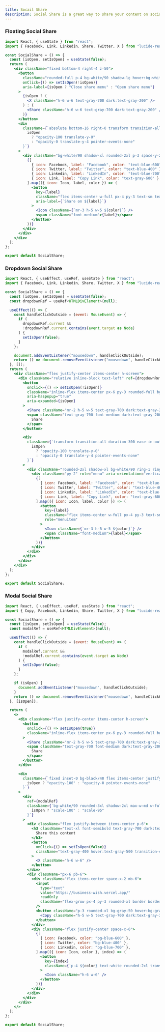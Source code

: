 ```yaml
---
title: Socail Share
description: Social Share is a great way to share your content on social media platforms.
---
```


### Floating Social Share
<Preview>
<FABSocialShare />
</Preview>

```jsx showLineNumbers
import React, { useState } from "react";
import { Facebook, Link, Linkedin, Share, Twitter, X } from "lucide-react";

const SocialShare = () => {
  const [isOpen, setIsOpen] = useState(false);
  return (
    <div className="fixed bottom-4 right-4 z-50">
      <button
        className="rounded-full p-4 bg-white/90 shadow-lg hover:bg-white/95 transform transition-all duration-300 ease-in-out hover:scale-105 dark:bg-gray-800/90 dark:hover:bg-gray-800/95"
        onClick={() => setIsOpen(!isOpen)}
        aria-label={isOpen ? "Close share menu" : "Open share menu"}
      >
        {isOpen ? (
          <X className="h-6 w-6 text-gray-700 dark:text-gray-200" />
        ) : (
          <Share className="h-6 w-6 text-gray-700 dark:text-gray-200" />
        )}
      </button>
      <div
        className={`absolute bottom-16 right-0 transform transition-all duration-300 ease-in-out ${
          isOpen
            ? "opacity-100 translate-y-0"
            : "opacity-0 translate-y-4 pointer-events-none"
        }`}
      >
        <div className="bg-white/90 shadow-xl rounded-2xl p-3 space-y-2 dark:bg-gray-800/90 min-w-[200px]">
          {[
            { icon: Facebook, label: "Facebook", color: "text-blue-600" },
            { icon: Twitter, label: "Twitter", color: "text-blue-400" },
            { icon: Linkedin, label: "LinkedIn", color: "text-blue-700" },
            { icon: Link, label: "Copy Link", color: "text-gray-600" },
          ].map(({ icon: Icon, label, color }) => (
            <button
              key={label}
              className="flex items-center w-full px-4 py-3 text-sm text-gray-700 hover:bg-gray-50/90 rounded-xl transition-colors duration-200 dark:text-gray-200 dark:hover:bg-gray-700/50"
              aria-label={`Share on ${label}`}
            >
              <Icon className={`mr-3 h-5 w-5 ${color}`} />
              <span className="font-medium">{label}</span>
            </button>
          ))}
        </div>
      </div>
    </div>
  );
};

export default SocialShare;
```

### Dropdown Social Share

<Preview>
<DropdownSocialShare />
</Preview>

```jsx showLineNumbers
import React, { useEffect, useRef, useState } from "react";
import { Facebook, Link, Linkedin, Share, Twitter, X } from "lucide-react";

const SocialShare = () => {
  const [isOpen, setIsOpen] = useState(false);
  const dropdownRef = useRef<HTMLDivElement>(null);

  useEffect(() => {
    const handleClickOutside = (event: MouseEvent) => {
      if (
        dropdownRef.current &&
        !dropdownRef.current.contains(event.target as Node)
      ) {
        setIsOpen(false);
      }
    };

    document.addEventListener("mousedown", handleClickOutside);
    return () => document.removeEventListener("mousedown", handleClickOutside);
  }, []);
  return (
    <div className="flex justify-center items-center h-screen">
      <div className="relative inline-block text-left" ref={dropdownRef}>
        <button
          onClick={() => setIsOpen(!isOpen)}
          className="inline-flex items-center px-6 py-3 rounded-full bg-white/90 shadow-md hover:bg-white/95 transform transition-all duration-300 ease-in-out hover:scale-105 dark:bg-gray-800/90 dark:hover:bg-gray-800/95"
          aria-haspopup="true"
          aria-expanded={isOpen}
        >
          <Share className="mr-2 h-5 w-5 text-gray-700 dark:text-gray-200" />
          <span className="text-gray-700 font-medium dark:text-gray-200">
            Share
          </span>
        </button>

        <div
          className={`transform transition-all duration-300 ease-in-out absolute right-0 mt-2 w-56 ${
            isOpen
              ? "opacity-100 translate-y-0"
              : "opacity-0 translate-y-4 pointer-events-none"
          }`}
        >
          <div className="rounded-2xl shadow-xl bg-white/90 ring-1 ring-black/5 dark:bg-gray-800/90">
            <div className="py-2" role="menu" aria-orientation="vertical">
              {[
                { icon: Facebook, label: "Facebook", color: "text-blue-600" },
                { icon: Twitter, label: "Twitter", color: "text-blue-400" },
                { icon: Linkedin, label: "LinkedIn", color: "text-blue-700" },
                { icon: Link, label: "Copy Link", color: "text-gray-600" },
              ].map(({ icon: Icon, label, color }) => (
                <button
                  key={label}
                  className="flex items-center w-full px-4 py-3 text-sm text-gray-700 hover:bg-gray-50/90 transition-colors duration-200 dark:text-gray-200 dark:hover:bg-gray-700/50"
                  role="menuitem"
                >
                  <Icon className={`mr-3 h-5 w-5 ${color}`} />
                  <span className="font-medium">{label}</span>
                </button>
              ))}
            </div>
          </div>
        </div>
      </div>
    </div>
  );
};

export default SocialShare;
```

### Modal Social Share
<Preview>
<ModalSocialShare />
</Preview>

```jsx showLineNumbers
import React, { useEffect, useRef, useState } from "react";
import { Copy, Facebook, Linkedin, Share, Twitter, X } from "lucide-react";

const SocialShare = () => {
  const [isOpen, setIsOpen] = useState(false);
  const modalRef = useRef<HTMLDivElement>(null);

  useEffect(() => {
    const handleClickOutside = (event: MouseEvent) => {
      if (
        modalRef.current &&
        !modalRef.current.contains(event.target as Node)
      ) {
        setIsOpen(false);
      }
    };

    if (isOpen) {
      document.addEventListener("mousedown", handleClickOutside);
    }
    return () => document.removeEventListener("mousedown", handleClickOutside);
  }, [isOpen]);

  return (
    <>
      <div className="flex justify-center items-center h-screen">
        <button
          onClick={() => setIsOpen(true)}
          className="inline-flex items-center px-6 py-3 rounded-full bg-white/90 shadow-md hover:bg-white/95 transform transition-all duration-300 ease-in-out hover:scale-105 dark:bg-gray-800/90 dark:hover:bg-gray-800/95"
        >
          <Share className="mr-2 h-5 w-5 text-gray-700 dark:text-gray-200" />
          <span className="text-gray-700 font-medium dark:text-gray-200">
            Share
          </span>
        </button>
      </div>

      <div
        className={`fixed inset-0 bg-black/40 flex items-center justify-center p-4 transition-opacity duration-300 ${
          isOpen ? "opacity-100" : "opacity-0 pointer-events-none"
        }`}
      >
        <div
          ref={modalRef}
          className={`bg-white/90 rounded-3xl shadow-2xl max-w-md w-full transform transition-all duration-300 dark:bg-gray-800/90 ${
            isOpen ? "scale-100" : "scale-95"
          }`}
        >
          <div className="flex justify-between items-center p-6">
            <h3 className="text-xl font-semibold text-gray-700 dark:text-gray-200">
              Share this content
            </h3>
            <button
              onClick={() => setIsOpen(false)}
              className="text-gray-400 hover:text-gray-500 transition-colors duration-200"
            >
              <X className="h-6 w-6" />
            </button>
          </div>
          <div className="px-6 pb-6">
            <div className="flex items-center space-x-2 mb-6">
              <input
                type="text"
                value="https://business-wish.vercel.app/"
                readOnly
                className="flex-grow px-4 py-3 rounded-xl border border-gray-200 bg-gray-50/50 text-gray-700 dark:border-gray-700 dark:bg-gray-900/50 dark:text-gray-300"
              />
              <button className="p-3 rounded-xl bg-gray-50 hover:bg-gray-100 transition-colors duration-200 dark:bg-gray-900 dark:hover:bg-gray-800">
                <Copy className="h-5 w-5 text-gray-700 dark:text-gray-300" />
              </button>
            </div>
            <div className="flex justify-center space-x-6">
              {[
                { icon: Facebook, color: "bg-blue-600" },
                { icon: Twitter, color: "bg-blue-400" },
                { icon: Linkedin, color: "bg-blue-700" },
              ].map(({ icon: Icon, color }, index) => (
                <button
                  key={index}
                  className={`p-4 ${color} text-white rounded-2xl transform transition-all duration-300 ease-in-out hover:scale-110 hover:shadow-lg`}
                >
                  <Icon className="h-6 w-6" />
                </button>
              ))}
            </div>
          </div>
        </div>
      </div>
    </>
  );
};

export default SocialShare;
``` 